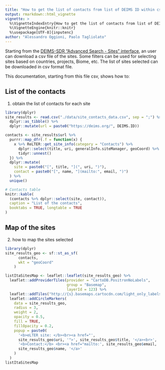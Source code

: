 ```yaml
---
title: "How to get the list of contacts from list of DEIMS ID within csv file"
output: rmarkdown::html_vignette
vignette: >
  %\VignetteIndexEntry{How to get the list of contacts from list of DEIMS ID within csv file}
  %\VignetteEngine{knitr::knitr}
  %\usepackage[UTF-8]{inputenc}
author: "Alessandro Oggioni, Paolo Tagliolato"
---
```


Starting from the [DEIMS-SDR "Advanced Search - Sites" interface](https://deims.org/search/sites), an user can download a csv file of the sites. Some filters can be used for selecting sites based on countries, projects, Biome, etc. The list of sites selected can be downloaded in csv format file.

This documentation, starting from this file csv, shows how to:

## List of the contacts

1. obtain the list of contacts for each site

```r
library(dplyr)
site_results <- read.csv("./data/site_contacts_data.csv", sep = ";") %>%
  dplyr::as_tibble() %>% 
  dplyr::mutate(url = paste0("https://deims.org/", DEIMS.ID))

contacts <- site_results$url %>%
  purrr::map_dfr(.f = function(x) {
    x %>% ReLTER::get_site_info(category = "Contacts") %>%
      dplyr::select(title, uri, generalInfo.siteManager, geoCoord) %>%
      tidyr::unnest()
  }) %>%
  dplyr::mutate(
    site = paste0("[", title, "](", uri, ")"),
    contact = paste0("[", name, "](mailto:", email, ")")
  ) %>%
  unique()

# Contacts table
knitr::kable(
  (contacts %>% dplyr::select(site, contact)),
  caption = "List of the contacts",
  booktabs = TRUE, longtable = TRUE
)
```

## Map of the sites

2. how to map the sites selected

```r
library(dplyr)
site_results_geo <- sf::st_as_sf(
      contacts,
      wkt = "geoCoord"
    )

listItaSitesMap <- leaflet::leaflet(site_results_geo) %>%
  leaflet::addProviderTiles(provider = "CartoDB.PositronNoLabels",
                            group = "Basemap",
                            layerId = 123) %>%
  leaflet::addTiles("http://{s}.basemaps.cartocdn.com/light_only_labels/{z}/{x}/{y}.png") %>%
  leaflet::addCircleMarkers(
    data = site_results_geo,
    radius = 3,
    weight = 2,
    opacity = 0.5,
    fill = TRUE,
    fillOpacity = 0.2,
    popup = paste0(
      '<b>eLTER site: </b><br><a href="',
      site_results_geo$uri, '">', site_results_geo$title, '</a><br>',
      '<b>Contact:</b> <br><a href="mailto:', site_results_geo$email, '">',
      site_results_geo$name, '</a>'
    )
  )
listItaSitesMap
```
